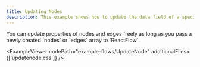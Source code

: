 ```yaml
---
title: Updating Nodes
description: This example shows how to update the data field of a specific node. You need to create a new data object and always pass the newly created nodes array to the ReactFlow component.
---
```



<ExampleLayout>
You can update properties of nodes and edges freely as long as you pass a newly created `nodes` or `edges` array to `ReactFlow`.

<ExampleViewer
  codePath="example-flows/UpdateNode"
  additionalFiles={['updatenode.css']}
/>
</ExampleLayout>
